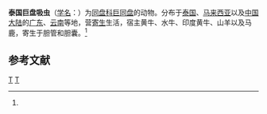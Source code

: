 {{Speciesbox
| taxon = Gigantocotyle siamense
| binomial_authority = (Stiles et Goldberger, 1910)<ref name='id9976'>{{cite web| url =http://www.bioinfo.cn/db05/BjdwSpecies.php?action=view&id=9976| title =泰国巨盘吸虫| work =《中国动物物种编目数据库》| publisher =中国科学院微生物研究所| author =中国科学院动物研究所| accessdate =2009-04-16| deadurl =yes| archiveurl =https://web.archive.org/web/20160305055337/http://www.bioinfo.cn/db05/BjdwSpecies.php?action=view&id=9976| archivedate =2016-03-05}}</ref>
}}

'''泰国巨盘吸虫'''（[[学名|学名]]：{{lang|la|''Gigantocotyle siamense''}}）为[[同盘科|同盘科]][[巨同盘|巨同盘]]的动物。分布于[[泰国|泰国]]、[[马来西亚|马来西亚]]以及[[中国大陆|中国大陆]]的[[广东|广东]]、[[云南|云南]]等地，营[[寄生|寄生]]生活，宿主黄牛、水牛、印度黄牛、山羊以及马鹿，寄生于胆管和胆囊。<ref name='id9976'/>

== 参考文献 ==
{{reflist}}

{{吸虫小作品}}
{{taxonbar}}

[[Category:巨同盘|T]]
[[Category:_1910年描述的动物|T]]